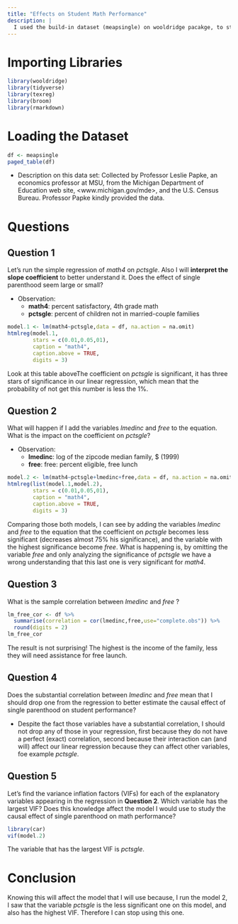 ```yaml
---
title: "Effects on Student Math Performance"
description: |
  I used the build-in dataset (meapsingle) on wooldridge pacakge, to study the effects of single-parent households on student math performance, using multi linear regression. These data are for a subset of schools in southeast Michigan for the year 2000. The socioeconomic variables are obtained at the ZIP code level (where ZIP code is assigned to schools based on their mailing addresses).
---
```


# Importing Libraries

```r
library(wooldridge)
library(tidyverse)
library(texreg)
library(broom)
library(rmarkdown)
```

# Loading the Dataset

```r
df <- meapsingle
paged_table(df)
```

- Description on this data set: Collected by Professor Leslie Papke, an economics professor at MSU, from the Michigan Department of Education web site, <www.michigan.gov/mde>, and the U.S. Census Bureau. Professor Papke kindly provided the data. 


# Questions 

## Question 1
Let's run the simple regression of *math4* on *pctsgle*. Also I will **interpret the slope coefficient** to better understand it. Does the effect of single parenthood seem large or small?

- Observation:
  - **math4**: percent satisfactory, 4th grade math
  - **pctsgle**: percent of children not in married-couple families

```r
model.1 <- lm(math4~pctsgle,data = df, na.action = na.omit)
htmlreg(model.1,
        stars = c(0.01,0.05,01),
        caption = "math4",
        caption.above = TRUE,
        digits = 3)
```

Look at this table aboveThe coefficient on *pctsgle* is significant, it has three stars of significance in our linear regression, which mean that the probability of not get this number is less the 1%. 


## Question 2

What will happen if I add the variables *lmedinc* and *free* to the equation. What is the impact on the coefficient on *pctsgle*? 

- Observation:
  - **lmedinc**: log of the zipcode median family, $ (1999)
  - **free**: free: percent eligible, free lunch

```r
model.2 <- lm(math4~pctsgle+lmedinc+free,data = df, na.action = na.omit)
htmlreg(list(model.1,model.2),
        stars = c(0.01,0.05,01),
        caption = "math4",
        caption.above = TRUE,
        digits = 3)

```

Comparing those both models, I can see by adding the variables *lmedinc* and *free* to the equation that the coefficient on *pctsgle* becomes less significant (decreases almost 75% his significance), and the variable with the highest significance become *free*. 
What is happening is, by omitting the variable *free* and only analyzing the significance of *pctsgle* we have a wrong understanding that this last one is very significant for *math4*. 

## Question 3

What is the sample correlation between *lmedinc* and *free* ?

```r
lm_free_cor <- df %>%
  summarise(correlation = cor(lmedinc,free,use="complete.obs")) %>%
  round(digits = 2)
lm_free_cor
```

The result is not surprising! The highest is the income of the family, less they will need assistance for free launch. 

## Question 4

Does the substantial correlation between *lmedinc* and *free* mean that I should drop one from the regression to better estimate the causal effect of single parenthood on student performance? 

  * Despite the fact those variables have a substantial correlation, I should not drop any of those in your regression, first because they do not have a perfect (exact) correlation, second because their interaction can (and will) affect our linear regression because they can affect other variables, foe example *pctsgle*.

## Question 5

Let's find the variance inflation factors (VIFs) for each of the explanatory variables appearing in the regression in **Question 2**. Which variable has the largest VIF? Does this knowledge affect the model I would use to study the causal effect of single parenthood on math performance?

```r
library(car)
vif(model.2)
```
The variable that has the largest VIF is *pctsgle*. 

# Conclusion

Knowing this will affect the model that I will use because, I run the model 2, I saw that the variable *pctsgle* is the less significant one on this model, and also has the highest VIF. Therefore I can stop using this one. 



